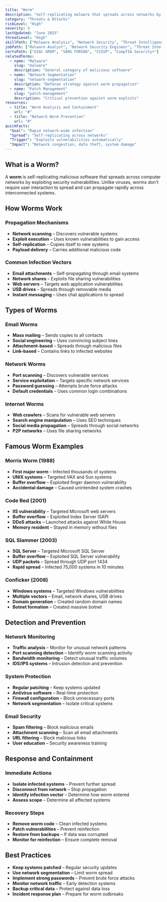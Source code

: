 ```yaml
---
title: "Worm"
description: "Self-replicating malware that spreads across networks by exploiting vulnerabilities without user interaction"
category: "Threats & Attacks"
riskLevel: "High"
severity: 9
lastUpdated: "June 2025"
threatLevel: "High"
skillPath: ["Malware Analysis", "Network Security", "Threat Intelligence", "Incident Response"]
jobPath: ["Malware Analyst", "Network Security Engineer", "Threat Intelligence Analyst", "Incident Responder"]
certsPath: ["GIAC GREM", "SANS FOR508", "CISSP", "CompTIA Security+"]
relatedTerms:
  - name: "Malware"
    slug: "malware"
    description: "General category of malicious software"
  - name: "Network Segmentation"
    slug: "network-segmentation"
    description: "Defense strategy against worm propagation"
  - name: "Patch Management"
    slug: "patch-management"
    description: "Critical prevention against worm exploits"
resources:
  - title: "Worm Analysis and Containment"
    url: "#"
  - title: "Network Worm Prevention"
    url: "#"
quickFacts:
  "Goal": "Rapid network-wide infection"
  "Spread": "Self-replicating across networks"
  "Trigger": "Exploits vulnerabilities automatically"
  "Impact": "Network congestion, data theft, system damage"
---
```


## What is a Worm?

A **worm** is self-replicating malicious software that spreads across computer networks by exploiting security vulnerabilities. Unlike viruses, worms don't require user interaction to spread and can propagate rapidly across interconnected systems.

## How Worms Work

### **Propagation Mechanisms**
- **Network scanning** – Discovers vulnerable systems
- **Exploit execution** – Uses known vulnerabilities to gain access
- **Self-replication** – Copies itself to new systems
- **Payload delivery** – Carries additional malicious code

### **Common Infection Vectors**
- **Email attachments** – Self-propagating through email systems
- **Network shares** – Exploits file sharing vulnerabilities
- **Web servers** – Targets web application vulnerabilities
- **USB drives** – Spreads through removable media
- **Instant messaging** – Uses chat applications to spread

## Types of Worms

### **Email Worms**
- **Mass mailing** – Sends copies to all contacts
- **Social engineering** – Uses convincing subject lines
- **Attachment-based** – Spreads through malicious files
- **Link-based** – Contains links to infected websites

### **Network Worms**
- **Port scanning** – Discovers vulnerable services
- **Service exploitation** – Targets specific network services
- **Password guessing** – Attempts brute force attacks
- **Default credentials** – Uses common login combinations

### **Internet Worms**
- **Web crawlers** – Scans for vulnerable web servers
- **Search engine manipulation** – Uses SEO techniques
- **Social media propagation** – Spreads through social networks
- **P2P networks** – Uses file sharing networks

## Famous Worm Examples

### **Morris Worm (1988)**
- **First major worm** – Infected thousands of systems
- **UNIX systems** – Targeted VAX and Sun systems
- **Buffer overflow** – Exploited finger daemon vulnerability
- **Accidental damage** – Caused unintended system crashes

### **Code Red (2001)**
- **IIS vulnerability** – Targeted Microsoft web servers
- **Buffer overflow** – Exploited Index Server ISAPI
- **DDoS attacks** – Launched attacks against White House
- **Memory resident** – Stayed in memory without files

### **SQL Slammer (2003)**
- **SQL Server** – Targeted Microsoft SQL Server
- **Buffer overflow** – Exploited SQL Server vulnerability
- **UDP packets** – Spread through UDP port 1434
- **Rapid spread** – Infected 75,000 systems in 10 minutes

### **Conficker (2008)**
- **Windows systems** – Targeted Windows vulnerabilities
- **Multiple vectors** – Email, network shares, USB drives
- **Domain generation** – Created random domain names
- **Botnet formation** – Created massive botnet

## Detection and Prevention

### **Network Monitoring**
- **Traffic analysis** – Monitor for unusual network patterns
- **Port scanning detection** – Identify worm scanning activity
- **Bandwidth monitoring** – Detect unusual traffic volumes
- **IDS/IPS systems** – Intrusion detection and prevention

### **System Protection**
- **Regular patching** – Keep systems updated
- **Antivirus software** – Real-time protection
- **Firewall configuration** – Block unnecessary ports
- **Network segmentation** – Isolate critical systems

### **Email Security**
- **Spam filtering** – Block malicious emails
- **Attachment scanning** – Scan all email attachments
- **URL filtering** – Block malicious links
- **User education** – Security awareness training

## Response and Containment

### **Immediate Actions**
- **Isolate infected systems** – Prevent further spread
- **Disconnect from network** – Stop propagation
- **Identify infection vector** – Determine how worm entered
- **Assess scope** – Determine all affected systems

### **Recovery Steps**
- **Remove worm code** – Clean infected systems
- **Patch vulnerabilities** – Prevent reinfection
- **Restore from backups** – If data was corrupted
- **Monitor for reinfection** – Ensure complete removal

## Best Practices

- **Keep systems patched** – Regular security updates
- **Use network segmentation** – Limit worm spread
- **Implement strong passwords** – Prevent brute force attacks
- **Monitor network traffic** – Early detection systems
- **Backup critical data** – Protect against data loss
- **Incident response plan** – Prepare for worm outbreaks 